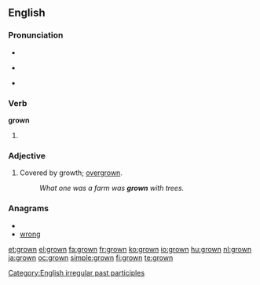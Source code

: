 ==English==

===Pronunciation===
* {{IPA|/'gɻɔʊn/}}
* {{audio|en-us-grown.ogg|Audio (US)}}
*: {{rhymes|əʊn}}
*{{homophones|groan}}

===Verb===
'''grown'''

# {{past participle of|[[grow]]}}

===Adjective===
{{en-adj}}

# Covered by growth; [[overgrown]].
#: ''What one was a farm was '''grown''' with trees.''

===Anagrams===
* {{alphagram|gnorw}}
* [[wrong#English|wrong]]

[[Category:English irregular past participles]]

[[et:grown]]
[[el:grown]]
[[fa:grown]]
[[fr:grown]]
[[ko:grown]]
[[io:grown]]
[[hu:grown]]
[[nl:grown]]
[[ja:grown]]
[[oc:grown]]
[[simple:grown]]
[[fi:grown]]
[[te:grown]]